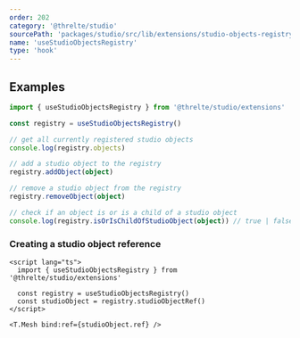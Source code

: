 ```yaml
---
order: 202
category: '@threlte/studio'
sourcePath: 'packages/studio/src/lib/extensions/studio-objects-registry/useStudioObjectsRegistry.svelte.ts'
name: 'useStudioObjectsRegistry'
type: 'hook'
---
```


## Examples

```ts
import { useStudioObjectsRegistry } from '@threlte/studio/extensions'

const registry = useStudioObjectsRegistry()

// get all currently registered studio objects
console.log(registry.objects)

// add a studio object to the registry
registry.addObject(object)

// remove a studio object from the registry
registry.removeObject(object)

// check if an object is or is a child of a studio object
console.log(registry.isOrIsChildOfStudioObject(object)) // true | false
```

### Creating a studio object reference

```svelte
<script lang="ts">
  import { useStudioObjectsRegistry } from '@threlte/studio/extensions'

  const registry = useStudioObjectsRegistry()
  const studioObject = registry.studioObjectRef()
</script>

<T.Mesh bind:ref={studioObject.ref} />
```
